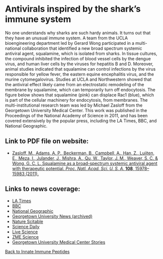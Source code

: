 # Antivirals inspired by the shark’s immune system

No one understands why sharks are such hardy animals. It turns out that they have an unusual immune system. A team from the UCLA bioengineering department led by Gerard Wong participated in a multi-national collaboration that identified a new broad spectrum systemic antiviral agent, squalamine, which is isolated from sharks. In tissue cultures, the compound inhibited the infection of blood vessel cells by the dengue virus, and human liver cells by the viruses for hepatitis B and D. Moreover, animal studies indicated that squalamine can control infections by the virus responsible for yellow fever, the eastern equine encephalitis virus, and the murine cytomegalovirus. Studies at UCLA and Northwestern showed that the antiviral effect likely came from an electrostatic remodeling of the membrane by squalamine, which can temporarily turn off endocytosis. The figure below shows that squalamine (pink) can displace Rac1 (blue), which is part of the cellular machinery for endocytosis, from membranes. The multi-institutional research team was led by Michael Zasloff from the Georgetown University Medical Center. This work was published in the Proceedings of the National Academy of Science in 2011, and has been covered extensively by the popular press, including the LA Times, BBC, and National Geographic.

## Link to PDF file on website:
- [Zasloff, M., Adams, A. P., Beckerman, B., Campbell, A., Han, Z., Luijten, E., Meza, I., Julander, J., Mishra, A., Qu, W., Taylor, J. M., Weaver, S. C. & Wong, G. C. L. Squalamine as a broad-spectrum systemic antiviral agent with therapeutic potential. _Proc. Natl. Acad. Sci. U. S. A._ **108**, 15978–15983 (2011).
](/pdf/10.1073~pnas.1108558108.pdf)

## Links to news coverage:
- [LA Times](https://www.latimes.com/health/la-xpm-2011-sep-20-la-heb-shark-extract-squalamine-fights-viruses-20110920-story.html)
- [BBC](https://www.bbc.com/news/health-14974605)
- [National Geographic](https://www.nationalgeographic.com/culture/article/110919-sharks-drugs-medicine-viruses-science-health-squalamine)
- [Georgetown University News (archived)](https://web.archive.org/web/20140913232410/www.georgetown.edu:80/story/shark-compound-may-treat-human-viruses.html)
- [Nature Scitable](https://www.nature.com/scitable/blog/viruses101/compound_found_in_sharks_has/#:~:text=The%20compound%20successfully%20prevented%20dengue,encephalitis%20virus%2C%20and%20murine%20cytomegalovirus.)
- [Science Daily](https://www.sciencedaily.com/releases/2011/09/110919151306.htm)
- [Live Science](https://www.livescience.com/16126-shark-molecule-kills-viruses.html)
- [ZME Science](https://www.zmescience.com/research/shark-anti-virus-compound-could-cure-deadly-infections-in-humans/)
- [Georgetown University Medical Center Stories](https://gumc.georgetown.edu/gumc-stories/discovery-chosen-for-time/)

[Back to Innate Immune Peptides](/research/innate-immune-peptides)